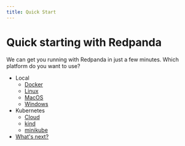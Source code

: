 ```yaml
---
title: Quick Start
---
```


# Quick starting with Redpanda

We can get you running with Redpanda in just a few minutes.
Which platform do you want to use?

- Local
    - [Docker](./quick-start-docker)
    - [Linux](./quick-start-linux) 
    - [MacOS](./quick-start-macos)
    - [Windows](./quick-start-windows)
- Kubernetes
    - [Cloud](./kubernetes-qs-cloud)
    - [kind](./kubernetes-qs-local-access)
    - [minikube](./kubernetes-qs-minikube)
- [What's next?](./what-is-next)

